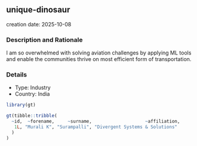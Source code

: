 
## unique-dinosaur
creation date: 2025-10-08


### Description and Rationale

I am so overwhelmed with solving aviation challenges by applying ML tools and enable the communities thrive on most efficient form of transportation.

### Details

* Type: Industry
* Country: India

```r
library(gt)

gt(tibble::tribble(
  ~id,  ~forename,     ~surname,                    ~affiliation,
   1L, "Murali K", "Surampalli", "Divergent Systems & Solutions"
  )
)
```
